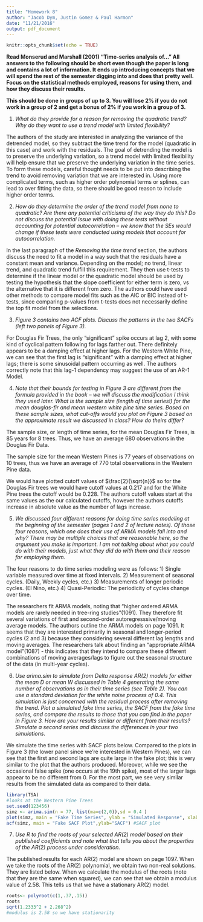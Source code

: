 ```yaml
---
title: "Homework 8"
author: "Jacob Dym, Justin Gomez & Paul Harmon"
date: "11/21/2016"
output: pdf_document
---
```



```r
knitr::opts_chunk$set(echo = TRUE)
```

__Read Monserud and Marshall (2001) “Time-series analysis of…” All answers to the following should be short even though the paper is long and contains a lot of information. It ends up introducing concepts that we will spend the rest of the semester digging into and does that pretty well. Focus on the statistical methods employed, reasons for using them, and how they discuss their results.__

__This should be done in groups of up to 3. You will lose 2% if you do not work in a group of 2 and get a bonus of 2% if you work in a group of 3.__

1) _What do they provide for a reason for removing the quadratic trend? Why do they want to use a trend model with limited flexibility?_

The authors of the study are interested in analyzing the variance of the detrended model, so they subtract the time trend for the model (quadratic in this case) and work with the residuals. The goal of detrending the model is to preserve the underlying variation, so a trend model with limited flexibility will help ensure that we preserve the underlying variation in the time series. To form these models, careful thought needs to be put into describing the trend to avoid removing variation that we are interested in. Using more complicated terms, such as higher order polynomial terms or splines, can lead to over fitting the data, so there should be good reason to include higher order terms.

2) _How do they determine the order of the trend model from none to quadratic? Are there any potential criticisms of the way they do this? Do not discuss the potential issue with doing these tests without accounting for potential autocorrelation – we know that the SEs would change if these tests were conducted using models that account for autocorrelation._

In the last paragraph of the _Removing the time trend_ section, the authors discuss the need to fit a model in a way such that the residuals have a constant mean and variance. Depending on the model; no trend, linear trend, and quadratic trend fulfill this requirement. They then use t-tests to determine if the linear model or the quadratic model should be used by testing the hypothesis that the slope coefficient for either term is zero, vs the alternative that it is different from zero. The authors could have used other methods to compare model fits such as the AIC or BIC instead of t-tests, since comparing p-values from t-tests does not necessarily define the top fit model from the selections. 

3) _Figure 3 contains two ACF plots. Discuss the patterns in the two SACFs (left two panels of Figure 3)._

For Douglas Fir Trees, the only "significant" spike occurs at lag 2, with some kind of cyclical pattern following for lags farther out. There definitely appears to be a damping effect at higher lags. For the Western White Pine, we can see that the first lag is "significant" with a damping effect at higher lags; there is some sinusoidal pattern occurring as well. The authors correctly note that this lag-1 dependency may suggest the use of an AR-1 Model.

4) _Note that their bounds for testing in Figure 3 are different from the formula provided in the book – we will discuss the modification I think they used later. What is the sample size (length of time series!) for the mean douglas-fir and mean western white pine time series. Based on these sample sizes, what cut-offs would you plot on Figure 3 based on the approximate result we discussed in class? How do theirs differ?_

The sample size, or length of time series, for the mean Douglas Fir Trees, is 85 years for 8 trees. Thus, we have an average 680 observations in the Douglas Fir Data.

The sample size for the mean Western Pines is 77 years of observations on 10 trees, thus we have an average of 770 total observations in the Western Pine data.

We would have plotted cutoff values of $\frac{2}{\sqrt{n}}$ so for the Douglas Fir trees we would have cutoff values at 0.217 and for the White Pine trees the cutoff would be 0.228.
The authors cutoff values start at the same values as the our calculated cutoffs, however the authors cutoffs increase in absolute value as the number of lags increase. 

5) _We discussed four different reasons for doing time series modeling at the beginning of the semester (pages 1 and 2 of lecture notes). Of those four reasons, which one does their use of ARMA models fall into and why? There may be multiple choices that are reasonable here, so the argument you make is important. I am not talking about what you could do with their models, just what they did do with them and their reason for employing them._

The four reasons to do time series modeling were as follows:
1) Single variable measured over time at fixed intervals.
2) Measurement of seasonal cycles. (Daily, Weekly cycles, etc.)
3) Measurements of longer periodic cycles. (El Nino, etc.)
4) Quasi-Periodic: The periodicity of cycles change over time.

The researchers fit ARMA models, noting that "higher ordered ARMA models are rarely needed in tree-ring studies"(1091). They therefore fit several variations of first and second-order autoregresssive/moving average models. The authors outline the ARMA models on page 1091. It seems that they are interested primarily in seasonal and longer-period cycles (2 and 3) because they considering several different lag lengths and moving averages. The researchers talk about finding an "appropriate ARMA model"(1087) - this indicates that they intend to compare these different combinations of moving averages/lags to figure out the seasonal structure of the data (in multi-year cycles).

6) _Use arima.sim to simulate from Delta response AR(2) models for either the mean D or mean W discussed in Table 4 generating the same number of observations as in their time series (see Table 2). You can use a standard deviation for the white noise process of 0.4. This simulation is just concerned with the residual process after removing the trend. Plot a simulated fake time series, the SACF from the fake time series, and compare the results to those that you can find in the paper in Figure 3. How are your results similar or different from their results? Simulate a second series and discuss the differences in your two simulations._

We simulate the time series with SACF plots below. Compared to the plots in Figure 3 (the lower panel since we're interested in Western Pines), we can see that the first and second lags are quite large in the fake plot; this is very similar to the plot that the authors produced. Moreover, while we see the occasional false spike (one occurs at the 19th spike), most of the larger lags appear to be no different from 0. For the most part, we see very similar results from the simulated data as compared to their data.

```r
library(TSA)
#looks at the Western Pine Trees
set.seed(123456)
simz <- arima.sim(n = 77, list(ma=c(2,0)),sd = 0.4 )
plot(simz, main = "Fake Time Series", ylab = "Simulated Response", xlab = "Time")
acf(simz, main = "Fake SACF Plot",ylab="SACF") #SACF plot

```

7) _Use R to find the roots of your selected AR(2) model based on their published coefficients and note what that tells you about the properties of the AR(2) process under consideration._

The published results for each AR(2) model are shown on page 1097. When we take the roots of the AR(2) polynomial, we obtain two non-real solutions. They are listed below. When we calculate the modulus of the roots (note that they are the same when squared), we can see that we obtain a modulus value of 2.58. This tells us that we have a stationary AR(2) model. 
```r
roots<- polyroot(c(1,.37,.15))
roots
sqrt(1.2333^2 + 2.268^2)
#modulus is 2.58 so we have stationarity
```





